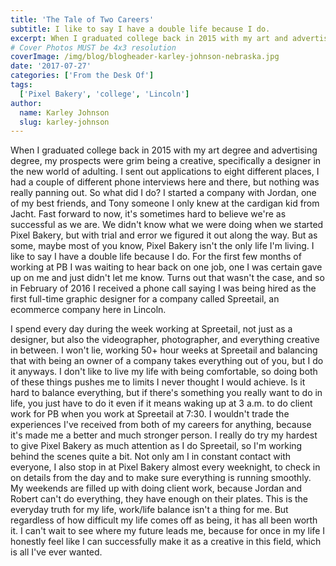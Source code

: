 ```yaml
---
title: 'The Tale of Two Careers'
subtitle: I like to say I have a double life because I do.
excerpt: When I graduated college back in 2015 with my art and advertising degree, my prospects were grim being a creative in the new world of adulting.
# Cover Photos MUST be 4x3 resolution
coverImage: /img/blog/blogheader-karley-johnson-nebraska.jpg
date: '2017-07-27'
categories: ['From the Desk Of']
tags:
  ['Pixel Bakery', 'college', 'Lincoln']
author:
  name: Karley Johnson
  slug: karley-johnson
---
```

When I graduated college back in 2015 with my art degree and advertising degree, my prospects were grim being a creative, specifically a designer in the new world of adulting. I sent out applications to eight different places, I had a couple of different phone interviews here and there, but nothing was really panning out. So what did I do? I started a company with Jordan, one of my best friends, and Tony someone I only knew at the cardigan kid from Jacht. Fast forward to now, it's sometimes hard to believe we're as successful as we are. We didn't know what we were doing when we started Pixel Bakery, but with trial and error we figured it out along the way. But as some, maybe most of you know, Pixel Bakery isn't the only life I'm living. I like to say I have a double life because I do. For the first few months of working at PB I was waiting to hear back on one job, one I was certain gave up on me and just didn't let me know. Turns out that wasn't the case, and so in February of 2016 I received a phone call saying I was being hired as the first full-time graphic designer for a company called Spreetail, an ecommerce company here in Lincoln. 

I spend every day during the week working at Spreetail, not just as a designer, but also the videographer, photographer, and everything creative in between. I won't lie, working 50+ hour weeks at Spreetail and balancing that with being an owner of a company takes everything out of you, but I do it anyways. I don't like to live my life with being comfortable, so doing both of these things pushes me to limits I never thought I would achieve. Is it hard to balance everything, but if there's something you really want to do in life, you just have to do it even if it means waking up at 3 a.m. to do client work for PB when you work at Spreetail at 7:30. I wouldn't trade the experiences I've received from both of my careers for anything, because it's made me a better and much stronger person. I really do try my hardest to give Pixel Bakery as much attention as I do Spreetail, so I'm working behind the scenes quite a bit. Not only am I in constant contact with everyone, I also stop in at Pixel Bakery almost every weeknight, to check in on details from the day and to make sure everything is running smoothly. My weekends are filled up with doing client work, because Jordan and Robert can't do everything, they have enough on their plates. This is the everyday truth for my life, work/life balance isn't a thing for me. But regardless of how difficult my life comes off as being, it has all been worth it. I can't wait to see where my future leads me, because for once in my life I honestly feel like I can successfully make it as a creative in this field, which is all I've ever wanted.